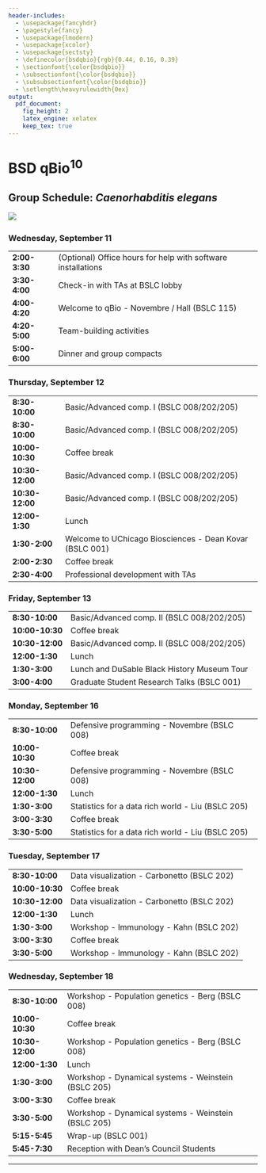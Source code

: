 ```yaml
---
header-includes:
  - \usepackage{fancyhdr}
  - \pagestyle{fancy}
  - \usepackage{lmodern}
  - \usepackage{xcolor}
  - \usepackage{sectsty}
  - \definecolor{bsdqbio}{rgb}{0.44, 0.16, 0.39}
  - \sectionfont{\color{bsdqbio}}
  - \subsectionfont{\color{bsdqbio}}
  - \subsubsectionfont{\color{bsdqbio}}
  - \setlength\heavyrulewidth{0ex}
output:
  pdf_document:
    fig_height: 2
    latex_engine: xelatex
    keep_tex: true
---
```

# BSD qBio$^{10}$ 

## Group Schedule: *Caenorhabditis elegans*
 ![](https://github.com/StefanoAllesina/BSD-QBio5/raw/master/logo_group/Caenorhabditis_elegans.png)     

### Wednesday, September 11 

------------------    --------------------------------------------------------------
**2:00-3:30**         (Optional) Office hours for help with software installations  
**3:30-4:00**         Check-in with TAs at BSLC lobby                               
**4:00-4:20**         Welcome to qBio - Novembre / Hall (BSLC 115)                  
**4:20-5:00**         Team-building activities                                      
**5:00-6:00**         Dinner and group compacts                                     
------------------    --------------------------------------------------------------

### Thursday, September 12 

------------------    --------------------------------------------------------------
**8:30-10:00**        Basic/Advanced comp. I (BSLC 008/202/205)                     
**8:30-10:00**        Basic/Advanced comp. I (BSLC 008/202/205)                     
**10:00-10:30**       Coffee break                                                  
**10:30-12:00**       Basic/Advanced comp. I (BSLC 008/202/205)                     
**10:30-12:00**       Basic/Advanced comp. I (BSLC 008/202/205)                     
**12:00-1:30**        Lunch                                                         
**1:30-2:00**         Welcome to UChicago Biosciences - Dean Kovar (BSLC 001)       
**2:00-2:30**         Coffee break                                                  
**2:30-4:00**         Professional development with TAs                             
------------------    --------------------------------------------------------------

### Friday, September 13 

------------------    --------------------------------------------------------------
**8:30-10:00**        Basic/Advanced comp. II (BSLC 008/202/205)                    
**10:00-10:30**       Coffee break                                                  
**10:30-12:00**       Basic/Advanced comp. II (BSLC 008/202/205)                    
**12:00-1:30**        Lunch                                                         
**1:30-3:00**          Lunch and DuSable Black History Museum Tour                  
**3:00-4:00**         Graduate Student Research Talks (BSLC 001)                    
------------------    --------------------------------------------------------------

### Monday, September 16 

------------------    --------------------------------------------------------------
**8:30-10:00**        Defensive programming - Novembre (BSLC 008)                   
**10:00-10:30**       Coffee break                                                  
**10:30-12:00**       Defensive programming - Novembre (BSLC 008)                   
**12:00-1:30**        Lunch                                                         
**1:30-3:00**         Statistics for a data rich world - Liu (BSLC 205)             
**3:00-3:30**         Coffee break                                                  
**3:30-5:00**         Statistics for a data rich world - Liu (BSLC 205)             
------------------    --------------------------------------------------------------

### Tuesday, September 17 

------------------    --------------------------------------------------------------
**8:30-10:00**        Data visualization - Carbonetto (BSLC 202)                    
**10:00-10:30**       Coffee break                                                  
**10:30-12:00**       Data visualization - Carbonetto (BSLC 202)                    
**12:00-1:30**        Lunch                                                         
**1:30-3:00**         Workshop - Immunology - Kahn (BSLC 202)                       
**3:00-3:30**         Coffee break                                                  
**3:30-5:00**         Workshop - Immunology - Kahn (BSLC 202)                       
------------------    --------------------------------------------------------------

### Wednesday, September 18 

------------------    --------------------------------------------------------------
**8:30-10:00**        Workshop - Population genetics - Berg (BSLC 008)              
**10:00-10:30**       Coffee break                                                  
**10:30-12:00**       Workshop - Population genetics - Berg (BSLC 008)              
**12:00-1:30**        Lunch                                                         
**1:30-3:00**         Workshop - Dynamical systems - Weinstein (BSLC 205)           
**3:00-3:30**         Coffee break                                                  
**3:30-5:00**         Workshop - Dynamical systems - Weinstein (BSLC 205)           
**5:15-5:45**         Wrap-up (BSLC 001)                                            
**5:45-7:30**         Reception with Dean's Council Students                        
------------------    --------------------------------------------------------------



-------

